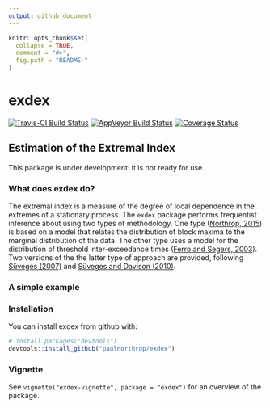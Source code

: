 ```yaml
---
output: github_document
---
```


<!-- README.md is generated from README.Rmd. Please edit that file -->

```r
knitr::opts_chunk$set(
  collapse = TRUE,
  comment = "#>",
  fig.path = "README-"
)
```

# exdex

[![Travis-CI Build Status](https://travis-ci.org/paulnorthrop/exdex.svg?branch=master)](https://travis-ci.org/paulnorthrop/exdex) 
[![AppVeyor Build Status](https://ci.appveyor.com/api/projects/status/github/paulnorthrop/exdex?branch=master&svg=true)](https://ci.appveyor.com/project/paulnorthrop/exdex)
[![Coverage Status](https://codecov.io/github/paulnorthrop/exdex/coverage.svg?branch=master)](https://codecov.io/github/paulnorthrop/exdex?branch=master)

## Estimation of the Extremal Index

This package is under development: it is not ready for use.

### What does exdex do?

The extremal index \eqn{\theta} is a measure of the degree of local dependence in the extremes of a stationary process.  The `exdex` package performs frequentist inference about \eqn{\theta} using two types of methodology.  One type ([Northrop, 2015](https://doi.org/10.1007/s10687-015-0221-5)) is based on a model that relates the distribution of block maxima to the marginal distribution of the data.  The other type uses a model for the distribution of threshold inter-exceedance times ([Ferro and Segers, 2003](https://doi.org/10.1111/1467-9868.00401)).  Two versions of the the latter type of approach are provided, following [Süveges (2007)](http://dx.doi.org/10.1007/s10687-007-0034-2) and
[Süveges and Davison (2010)](http://dx.doi.org/10.1214/09-AOAS292).

### A simple example

### Installation

You can install exdex from github with:

```r
# install.packages("devtools") 
devtools::install_github("paulnorthrop/exdex")
```

### Vignette

See `vignette("exdex-vignette", package = "exdex")` for an overview of the package.

